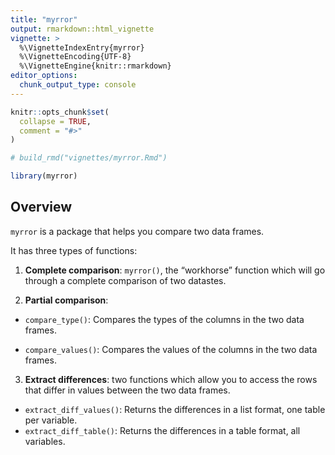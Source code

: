 ```yaml
---
title: "myrror"
output: rmarkdown::html_vignette
vignette: >
  %\VignetteIndexEntry{myrror}
  %\VignetteEncoding{UTF-8}
  %\VignetteEngine{knitr::rmarkdown}
editor_options: 
  chunk_output_type: console
---
```



```r
knitr::opts_chunk$set(
  collapse = TRUE,
  comment = "#>"
)

# build_rmd("vignettes/myrror.Rmd")
```

```r
library(myrror)
```

## Overview

`myrror` is a package that helps you compare two data frames.

It has three types of functions:

1.  **Complete comparison**: `myrror()`, the "workhorse" function which will go through a complete comparison of two datastes.

2.  **Partial comparison**:

-   `compare_type()`: Compares the types of the columns in the two data frames.

-   `compare_values()`: Compares the values of the columns in the two data frames.

3.  **Extract differences**: two functions which allow you to access the rows that differ in values between the two data frames.

-   `extract_diff_values()`: Returns the differences in a list format, one table per variable.
-   `extract_diff_table()`: Returns the differences in a table format, all variables.

